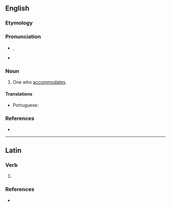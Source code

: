 ==English==

===Etymology===
{{suffix|en|accommodate|or}}

===Pronunciation===
* {{a|US}} {{IPA|en|/ə.ˈkɒm.ə.ˌdeɪt.ɚ/}}, {{IPA|en|[əˈkɑmədeɪtɚ]}}
* {{a|RP}} {{IPA|en|[əˈkɒmədeɪtə]}}

===Noun===
{{en-noun}}

# One who [[accommodates]].

====Translations====
{{trans-top|one who accommodates.}}
* Portuguese: {{t|pt|acomodador|m}}
{{trans-mid}}
{{trans-bottom}}

===References===
* {{R:Webster 1913}}

----

==Latin==

===Verb===
{{la-verb-form|accommodātor}}

# {{inflection of|la|accommodō||2//3|s|futr|pasv|impr}}

===References===
* {{R:NLW}}